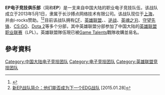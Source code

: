 '''EP电子竞技俱乐部'''（简称'''EP'''）是一支来自中国大陆的职业电子竞技队伍，该战队成立于2013年5月1日，隶属于长沙搏点网络技术有限公司。该战队现位于[[上海|上海]]，并由i-rocks赞助。<ref>{{Cite web |url = http://ol.tgbus.com/news/dzjj/201404/13542881.shtml |title = CFPL S5战队巡礼 EP电子竞技俱乐部介绍 |date = 2014年4月14日 |publisher = 电玩巴士 |language = zh-cn |accessdate = 2016年11月12日 |archive-date = 2016年11月13日 |archive-url = https://web.archive.org/web/20161113113706/http://ol.tgbus.com/news/dzjj/201404/13542881.shtml |dead-url = no }}</ref><ref>[http://lol.17173.com/content/2015-01-28/20150128174200009.shtml 新EP战队简介：他们能否成为下一个EDG战队] {{Wayback|url=http://lol.17173.com/content/2015-01-28/20150128174200009.shtml |date=20161113033720 }} [2015.01.28]</ref>目前该战队拥有[[穿越火线|CF]]、[[英雄联盟|英雄联盟]]、{{link-en|FIFA online3|FIFA online3}}、[[逆战_(游戏)|逆战]]、[[英魂之刃|英魂之刃]]、[[守望先锋|守望先锋]]、[[反恐精英：全球攻势|CS:GO]]、[[Dota_2|Dota 2]]等多个分部，其中英雄联盟分部参加了中国大陆的[[英雄联盟职业联赛|英雄联盟职业联赛]]（LPL）。英雄联盟隊伍現已被[[Game_Talents|Game Talents]]戰隊收購並易名。

== 參考資料 ==
{{Reflist}}

{{鬥陣特攻職業聯賽體系}}

[[Category:中国大陆电子竞技团队|Category:中国大陆电子竞技团队]]
[[Category:电子竞技团队|Category:电子竞技团队]]
[[Category:英雄联盟竞技团队|Category:英雄联盟竞技团队]]